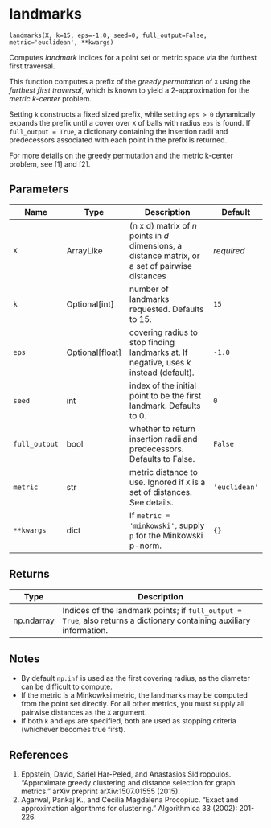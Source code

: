# landmarks { #landmark.landmarks }

`landmarks(X, k=15, eps=-1.0, seed=0, full_output=False, metric='euclidean', **kwargs)`

Computes *landmark* indices for a point set or metric space via the furthest first traversal.

This function computes a prefix of the *greedy permutation* of `X` using the *furthest first traversal*, 
which is known to yield a 2-approximation for the *metric k-center* problem. 

Setting `k` constructs a fixed sized prefix, while setting `eps > 0` dynamically expands the prefix     until a cover over `X` of balls with radius `eps` is found. If `full_output = True`, a dictionary containing the        insertion radii and predecessors associated with each point in the prefix is returned. 

For more details on the greedy permutation and the metric k-center problem, see [1] and [2].

## Parameters

| Name          | Type              | Description                                                                                       | Default       |
|---------------|-------------------|---------------------------------------------------------------------------------------------------|---------------|
| `X`           | ArrayLike         | (n x d) matrix of *n* points in *d* dimensions, a distance matrix, or a set of pairwise distances | _required_    |
| `k`           | Optional\[int\]   | number of landmarks requested. Defaults to 15.                                                    | `15`          |
| `eps`         | Optional\[float\] | covering radius to stop finding landmarks at. If negative, uses *k* instead (default).            | `-1.0`        |
| `seed`        | int               | index of the initial point to be the first landmark. Defaults to 0.                               | `0`           |
| `full_output` | bool              | whether to return insertion radii and predecessors. Defaults to False.                            | `False`       |
| `metric`      | str               | metric distance to use. Ignored if `X` is a set of distances. See details.                        | `'euclidean'` |
| `**kwargs`    | dict              | If `metric = 'minkowski'`, supply `p` for the Minkowski p-norm.                                   | `{}`          |

## Returns

| Type       | Description                                                                                                          |
|------------|----------------------------------------------------------------------------------------------------------------------|
| np.ndarray | Indices of the landmark points; if `full_output = True`, also returns a dictionary containing auxiliary information. |

## Notes

- By default `np.inf` is used as the first covering radius, as the diameter can be difficult to compute.
- If the metric is a Minkowksi metric, the landmarks may be computed from the point set directly. For all                       other metrics, you must supply all pairwise distances as the `X` argument. 
- If both `k` and `eps` are specified, both are used as stopping criteria (whichever becomes true first).

## References

1. Eppstein, David, Sariel Har-Peled, and Anastasios Sidiropoulos. "Approximate greedy clustering and distance selection for graph metrics." arXiv preprint arXiv:1507.01555 (2015).
2. Agarwal, Pankaj K., and Cecilia Magdalena Procopiuc. "Exact and approximation algorithms for clustering." Algorithmica 33 (2002): 201-226.